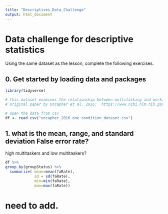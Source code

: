 ```yaml
---
title: "Descriptives_Data_Challenge"
output: html_document
---
```


# Data challenge for descriptive statistics
Using the same dataset as the lesson, complete the following exercises. 

## 0. Get started by loading data and packages 
```r
library(tidyverse)

```


```r
# this dataset examines the relationship between multitasking and working memory.
# original paper by Uncapher et al. 2016:  https://www.ncbi.nlm.nih.gov/pmc/articles/PMC4733435/pdf/nihms712443.pdf

# open the data from csv 
df <- read.csv("uncapher_2016_one_condition_dataset.csv")
```

## 1. what is the mean, range, and standard deviation False error rate?
 high multitaskers and low multitaskers?
```r

df %>% 
group_by(groupStatus) %>%
  summarize( mean=mean(faRate), 
             sd = sd(faRate), 
             min=min(faRate), 
             max=max(faRate))


```

# need to add.